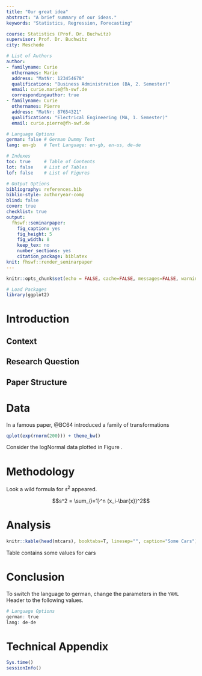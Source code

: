 ```yaml
---
title: "Our great idea"
abstract: "A brief summary of our ideas."
keywords: "Statistics, Regression, Forecasting"

course: Statistics (Prof. Dr. Buchwitz)
supervisor: Prof. Dr. Buchwitz
city: Meschede

# List of Authors
author:
- familyname: Curie
  othernames: Marie
  address: "MatNr: 123454678"
  qualifications: "Business Administration (BA, 2. Semester)"
  email: curie.marie@fh-swf.de
  correspondingauthor: true
- familyname: Curie
  othernames: Pierre
  address: "MatNr: 87654321"
  qualifications: "Electrical Engineering (MA, 1. Semester)"
  email: curie.pierre@fh-swf.de

# Language Options
german: false # German Dummy Text
lang: en-gb   # Text Language: en-gb, en-us, de-de

# Indexes
toc: true     # Table of Contents
lot: false    # List of Tables
lof: false    # List of Figures

# Output Options
bibliography: references.bib
biblio-style: authoryear-comp
blind: false
cover: true
checklist: true
output:
  fhswf::seminarpaper:
    fig_caption: yes
    fig_height: 5
    fig_width: 8
    keep_tex: no
    number_sections: yes
    citation_package: biblatex
knit: fhswf::render_seminarpaper
---
```


```r
knitr::opts_chunk$set(echo = FALSE, cache=FALSE, messages=FALSE, warning=FALSE)

# Load Packages
library(ggplot2)
```


# Introduction

## Context

## Research Question

## Paper Structure

# Data 
In a famous paper, @BC64 introduced a family of transformations \dots

```r
qplot(exp(rnorm(200))) + theme_bw()
```

Consider the logNormal data plotted in Figure \ref{fig:histogram}.

# Methodology

Look a wild formula for $s^2$ appeared.

$$s^2 = \sum_{i=1}^n (x_i-\bar{x})^2$$

# Analysis

```r
knitr::kable(head(mtcars), booktabs=T, linesep="", caption="Some Cars")
```

Table \ref{tab:cars} contains some values for cars \dots

# Conclusion

To switch the language to german, change the parameters in the `YAML` Header to the following values.

```r
# Language Options
german: true
lang: de-de 
```


\newpage
\singlespacing

# Technical Appendix {-}

```r
Sys.time()
sessionInfo()
```

